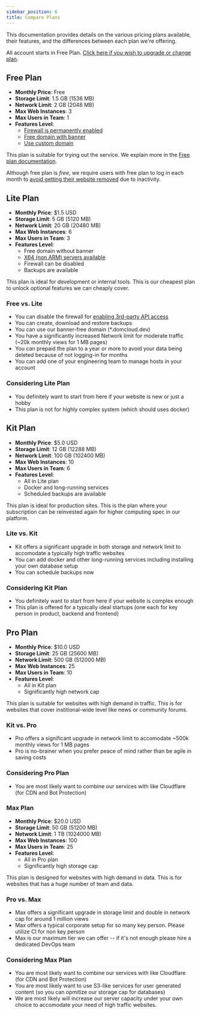```yaml
---
sidebar_position: 6
title: Compare Plans
---
```


This documentation provides details on the various pricing plans available, their features, and the differences between each plan we're offering. 

All account starts in Free Plan. [Click here if you wish to upgrade or change plan](https://my.domcloud.co/user/upgrade).

## Free Plan

- **Monthly Price**: Free
- **Storage Limit**: 1.5 GB (1536 MB)
- **Network Limit**: 2 GB (2048 MB)
- **Max Web Instances**: 3
- **Max Users in Team**: 1
- **Features Level**: 
  - [Firewall is permanently enabled](./free-plan.mdx#third-party-api-access)
  - [Free domain with banner](./free-plan.mdx#banner-in-free-domain)
  - [Use custom domain](../features/dns.mdx)

This plan is suitable for trying out the service. We explain more in the [Free plan documentation](./free-plan.mdx).

Although free plan is *free*, we require users with free plan to log in each month to [avoid getting their website removed](./free-plan.mdx#expiration-date) due to inactivity.

## Lite Plan

- **Monthly Price**: $1.5 USD
- **Storage Limit**: 5 GB (5120 MB)
- **Network Limit**: 20 GB (20480 MB)
- **Max Web Instances**: 6
- **Max Users in Team**: 3
- **Features Level**:
  - Free domain without banner
  - [X64 (non ARM) servers available](./compare-server.mdx#arm64-vs-x64)
  - Firewall can be disabled
  - Backups are available

This plan is ideal for development or internal tools. This is our cheapest plan to unlock optional features we can cheaply cover.

### Free vs. Lite

- You can disable the firewall for [enabling 3rd-party API access](../features/security.mdx#outbound-connection)
- You can create, download and restore backups
- You can use our banner-free domain (\*.domcloud.dev)
- You have a significantly increased Network limit for moderate traffic (~20k monthly views for 1 MB pages)
- You can prepaid the plan to a year or more to avoid your data being deleted because of not logging-in for months
- You can add one of your engineering team to manage hosts in your account

### Considering Lite Plan

- You definitely want to start from here if your website is new or just a hobby
- This plan is not for highly complex system (which should uses docker)

## Kit Plan

- **Monthly Price**: $5.0 USD
- **Storage Limit**: 12 GB (12288 MB)
- **Network Limit**: 100 GB (102400 MB)
- **Max Web Instances**: 10
- **Max Users in Team**: 6
- **Features Level**:
  - All in Lite plan
  - Docker and long-running services
  - Scheduled backups are available

This plan is ideal for production sites. This is the plan where your subscription can be reinvested again for higher computing spec in our platform.

### Lite vs. Kit

- Kit offers a significant upgrade in both storage and network limit to accomodate a typically high traffic websites
- You can add docker and other long-running services including installing your own database setup
- You can schedule backups now

### Considering Kit Plan

- You definitely want to start from here if your website is complex enough
- This plan is offered for a typically ideal startups (one each for key person in product, backend and frontend)

## Pro Plan

- **Monthly Price**: $10.0 USD
- **Storage Limit**: 25 GB (25600 MB)
- **Network Limit**: 500 GB (512000 MB)
- **Max Web Instances**: 25
- **Max Users in Team**: 10
- **Features Level**:
  - All in Kit plan
  - Significantly high network cap

This plan is suitable for websites with high demand in traffic. This is for websites that cover institional-wide level like news or community forums.

### Kit vs. Pro

- Pro offers a significant upgrade in network limit to accomodate ~500k monthly views for 1 MB pages
- Pro is no-brainer when you prefer peace of mind rather than be agile in saving costs

### Considering Pro Plan

- You are most likely want to combine our services with like Cloudflare (for CDN and Bot Protection)

### Max Plan

- **Monthly Price**: $20.0 USD
- **Storage Limit**: 50 GB (51200 MB)
- **Network Limit**: 1 TB (1024000 MB)
- **Max Web Instances**: 100
- **Max Users in Team**: 25
- **Features Level**:
  - All in Pro plan
  - Significantly high storage cap

This plan is designed for websites with high demand in data. This is for websites that has a huge number of team and data.

### Pro vs. Max

- Max offers a significant upgrade in storage limit and double in network cap for around 1 million views
- Max offers a typical corporate setup for so many key person. Please utilize CI for non key person
- Max is our maximum tier we can offer -- if it's not enough please hire a dedicated DevOps team

### Considering Max Plan

- You are most likely want to combine our services with like Cloudflare (for CDN and Bot Protection)
- You are most likely want to use S3-like services for user generated content (so you can opmitize our storage cap for databases)
- We are most likely will increase our server capacity under your own choice to accomodate your need of high traffic websites.
